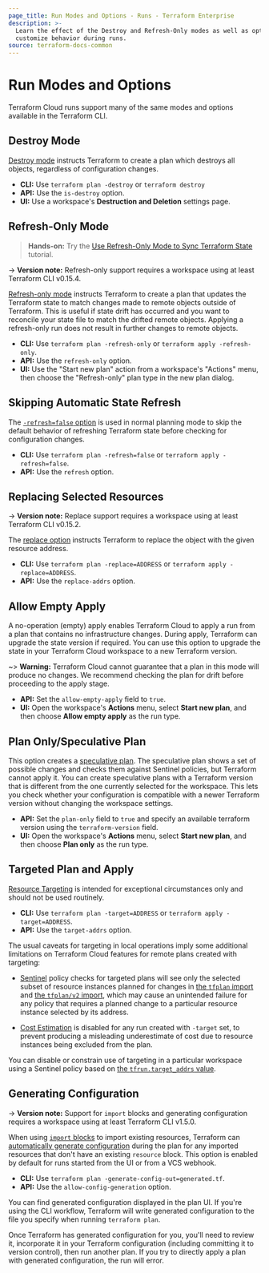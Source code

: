 ```yaml
---
page_title: Run Modes and Options - Runs - Terraform Enterprise
description: >-
  Learn the effect of the Destroy and Refresh-Only modes as well as options to
  customize behavior during runs.
source: terraform-docs-common
---
```


# Run Modes and Options

Terraform Cloud runs support many of the same modes and options available in the Terraform CLI.

## Destroy Mode

[Destroy mode](/terraform/cli/commands/plan#planning-modes) instructs Terraform to create a plan which destroys all objects, regardless of configuration changes.

-   **CLI:** Use `terraform plan -destroy` or `terraform destroy`
-   **API:** Use the `is-destroy` option.
-   **UI:** Use a workspace's **Destruction and Deletion** settings page.

## Refresh-Only Mode

> **Hands-on:** Try the [Use Refresh-Only Mode to Sync Terraform State](/terraform/tutorials/state/refresh) tutorial.

-> **Version note:** Refresh-only support requires a workspace using at least Terraform CLI v0.15.4.

[Refresh-only mode](/terraform/cli/commands/plan#planning-modes) instructs Terraform to create a plan that updates the Terraform state to match changes made to remote objects outside of Terraform. This is useful if state drift has occurred and you want to reconcile your state file to match the drifted remote objects. Applying a refresh-only run does not result in further changes to remote objects.

-   **CLI:** Use `terraform plan -refresh-only` or `terraform apply -refresh-only`.
-   **API:** Use the `refresh-only` option.
-   **UI:** Use the "Start new plan" action from a workspace's "Actions" menu, then choose the "Refresh-only" plan type in the new plan dialog.

## Skipping Automatic State Refresh

The [`-refresh=false` option](/terraform/cli/commands/plan#refresh-false) is used in normal planning mode to skip the default behavior of refreshing Terraform state before checking for configuration changes.

-   **CLI:** Use `terraform plan -refresh=false` or `terraform apply -refresh=false`.
-   **API:** Use the `refresh` option.

## Replacing Selected Resources

-> **Version note:** Replace support requires a workspace using at least Terraform CLI v0.15.2.

The [replace option](/terraform/cli/commands/plan#replace-address) instructs Terraform to replace the object with the given resource address.

-   **CLI:** Use `terraform plan -replace=ADDRESS` or `terraform apply -replace=ADDRESS`.
-   **API:** Use the `replace-addrs` option.

## Allow Empty Apply

A no-operation (empty) apply enables Terraform Cloud to apply a run from a plan that contains no infrastructure changes. During apply, Terraform can upgrade the state version if required. You can use this option to upgrade the state in your Terraform Cloud workspace to a new Terraform version.

~> **Warning:** Terraform Cloud cannot guarantee that a plan in this mode will produce no changes. We recommend checking the plan for drift before proceeding to the apply stage.

-   **API:** Set the `allow-empty-apply` field to `true`.
-   **UI:** Open the workspace's **Actions** menu, select **Start new plan**, and then choose **Allow empty apply** as the run type.

## Plan Only/Speculative Plan

This option creates a [speculative plan](/terraform/enterprise/run/remote-operations#speculative-plans). The speculative plan shows a set of possible changes and checks them against Sentinel policies, but Terraform cannot apply it. You can create speculative plans with a Terraform version that is different from the one currently selected for the workspace. This lets you check whether your configuration is compatible with a newer Terraform version without changing the workspace settings.

-   **API:** Set the `plan-only` field to `true` and specify an available terraform version using the `terraform-version` field.
-   **UI:** Open the workspace's **Actions** menu, select **Start new plan**, and then choose **Plan only** as the run type.

## Targeted Plan and Apply

[Resource Targeting](/terraform/cli/commands/plan#resource-targeting) is intended for exceptional circumstances only and should not be used routinely.

-   **CLI:** Use `terraform plan -target=ADDRESS` or `terraform apply -target=ADDRESS`.
-   **API:** Use the `target-addrs` option.

The usual caveats for targeting in local operations imply some additional limitations on Terraform Cloud features for remote plans created with targeting:

-   [Sentinel](/terraform/enterprise/policy-enforcement) policy checks for targeted plans will see only the selected subset of resource instances planned for changes in [the `tfplan` import](/terraform/enterprise/policy-enforcement/sentinel/import/tfplan) and [the `tfplan/v2` import](/terraform/enterprise/policy-enforcement/sentinel/import/tfplan-v2), which may cause an unintended failure for any policy that requires a planned change to a particular resource instance selected by its address.

-   [Cost Estimation](/terraform/enterprise/cost-estimation) is disabled for any run created with `-target` set, to prevent producing a misleading underestimate of cost due to resource instances being excluded from the plan.

You can disable or constrain use of targeting in a particular workspace using a Sentinel policy based on [the `tfrun.target_addrs` value](/terraform/enterprise/policy-enforcement/sentinel/import/tfrun#value-target_addrs).

## Generating Configuration

-> **Version note:** Support for `import` blocks and generating configuration requires a workspace using at least Terraform CLI v1.5.0.

When using [`import` blocks](/terraform/language/import) to import existing resources, Terraform can [automatically generate configuration](/terraform/language/import/generating-configuration) during the plan for any imported resources that don't have an existing `resource` block. This option is enabled by default for runs started from the UI or from a VCS webhook.

-   **CLI:** Use `terraform plan -generate-config-out=generated.tf`.
-   **API:** Use the `allow-config-generation` option.

You can find generated configuration displayed in the plan UI. If you're using the CLI workflow, Terraform will write generated configuration to the file you specify when running `terraform plan`.

Once Terraform has generated configuration for you, you'll need to review it, incorporate it in your Terraform configuration (including committing it to version control), then run another plan. If you try to directly apply a plan with generated configuration, the run will error.
